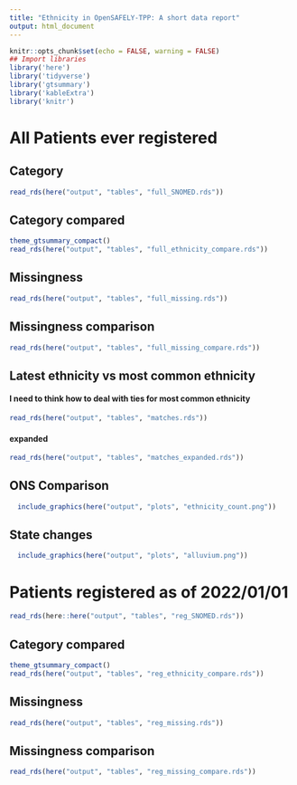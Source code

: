 ```yaml
---
title: "Ethnicity in OpenSAFELY-TPP: A short data report"
output: html_document
---
```


```r
knitr::opts_chunk$set(echo = FALSE, warning = FALSE)
## Import libraries
library('here')
library('tidyverse')
library('gtsummary')
library('kableExtra')
library('knitr')

```

# All Patients ever registered
## Category

```r
read_rds(here("output", "tables", "full_SNOMED.rds"))
```

## Category compared

```r
theme_gtsummary_compact()
read_rds(here("output", "tables", "full_ethnicity_compare.rds"))
```

## Missingness

```r
read_rds(here("output", "tables", "full_missing.rds"))
```

  
## Missingness comparison

```r
read_rds(here("output", "tables", "full_missing_compare.rds"))
```

## Latest ethnicity vs most common ethnicity
#### I need to think how to deal with ties for most common ethnicity
```r
read_rds(here("output", "tables", "matches.rds"))
```


#### expanded
```r
read_rds(here("output", "tables", "matches_expanded.rds"))
```

## ONS Comparison
```r
  include_graphics(here("output", "plots", "ethnicity_count.png"))
```

## State changes
```r
  include_graphics(here("output", "plots", "alluvium.png"))
```


# Patients registered as of 2022/01/01 


```r
read_rds(here::here("output", "tables", "reg_SNOMED.rds"))
```

## Category compared

```r
theme_gtsummary_compact()
read_rds(here("output", "tables", "reg_ethnicity_compare.rds"))
```

## Missingness

```r
read_rds(here("output", "tables", "reg_missing.rds"))
```

  
## Missingness comparison

```r
read_rds(here("output", "tables", "reg_missing_compare.rds"))
```


